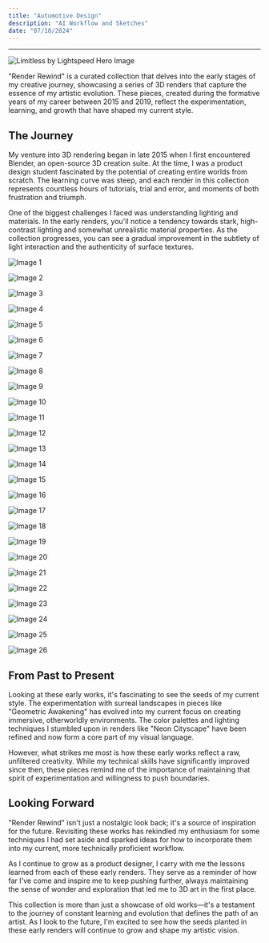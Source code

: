 ```yaml
---
title: "Automotive Design"
description: "AI Workflow and Sketches"
date: "07/18/2024"
---
```



---

![Limitless by Lightspeed Hero Image](https://images.prismic.io/designhawk/ZoZMmh5LeNNTwx2o_L1.png?auto=format,compress)

"Render Rewind" is a curated collection that delves into the early stages of my creative journey, showcasing a series of 3D renders that capture the essence of my artistic evolution. These pieces, created during the formative years of my career between 2015 and 2019, reflect the experimentation, learning, and growth that have shaped my current style.

## The Journey

My venture into 3D rendering began in late 2015 when I first encountered Blender, an open-source 3D creation suite. At the time, I was a product design student fascinated by the potential of creating entire worlds from scratch. The learning curve was steep, and each render in this collection represents countless hours of tutorials, trial and error, and moments of both frustration and triumph.

One of the biggest challenges I faced was understanding lighting and materials. In the early renders, you'll notice a tendency towards stark, high-contrast lighting and somewhat unrealistic material properties. As the collection progresses, you can see a gradual improvement in the subtlety of light interaction and the authenticity of surface textures.

![Image 1](https://cdn.jsdelivr.net/gh/designhawk/oldwork/1%20(1).png)

![Image 2](https://cdn.jsdelivr.net/gh/designhawk/oldwork/1%20(14).png)

![Image 3](https://cdn.jsdelivr.net/gh/designhawk/oldwork/1%20(15).png)

![Image 4](https://cdn.jsdelivr.net/gh/designhawk/oldwork/1%20(16).png)

![Image 5](https://cdn.jsdelivr.net/gh/designhawk/oldwork/1%20(17).png)

![Image 6](https://cdn.jsdelivr.net/gh/designhawk/oldwork/1%20(18).png)

![Image 7](https://cdn.jsdelivr.net/gh/designhawk/oldwork/1%20(19).png)

![Image 8](https://cdn.jsdelivr.net/gh/designhawk/oldwork/1%20(20).png)

![Image 9](https://cdn.jsdelivr.net/gh/designhawk/oldwork/1%20(21).png)

![Image 10](https://cdn.jsdelivr.net/gh/designhawk/oldwork/1%20(22).png)

![Image 11](https://cdn.jsdelivr.net/gh/designhawk/oldwork/1%20(23).png)

![Image 12](https://cdn.jsdelivr.net/gh/designhawk/oldwork/1%20(24).png)

![Image 13](https://cdn.jsdelivr.net/gh/designhawk/oldwork/1%20(25).png)

![Image 14](https://cdn.jsdelivr.net/gh/designhawk/oldwork/1%20(26).png)

![Image 15](https://cdn.jsdelivr.net/gh/designhawk/oldwork/1%20(27).png)

![Image 16](https://cdn.jsdelivr.net/gh/designhawk/oldwork/1%20(28).png)

![Image 17](https://cdn.jsdelivr.net/gh/designhawk/oldwork/1%20(29).png)

![Image 18](https://cdn.jsdelivr.net/gh/designhawk/oldwork/1%20(30).png)

![Image 19](https://cdn.jsdelivr.net/gh/designhawk/oldwork/1%20(31).png)

![Image 20](https://cdn.jsdelivr.net/gh/designhawk/oldwork/1%20(32).png)

![Image 21](https://cdn.jsdelivr.net/gh/designhawk/oldwork/1%20(33).png)

![Image 22](https://cdn.jsdelivr.net/gh/designhawk/oldwork/1%20(34).png)

![Image 23](https://cdn.jsdelivr.net/gh/designhawk/oldwork/1%20(35).png)

![Image 24](https://cdn.jsdelivr.net/gh/designhawk/oldwork/1%20(36).png)

![Image 25](https://cdn.jsdelivr.net/gh/designhawk/oldwork/1%20(37).png)

![Image 26](https://cdn.jsdelivr.net/gh/designhawk/oldwork/1%20(38).png)

## From Past to Present

Looking at these early works, it's fascinating to see the seeds of my current style. The experimentation with surreal landscapes in pieces like "Geometric Awakening" has evolved into my current focus on creating immersive, otherworldly environments. The color palettes and lighting techniques I stumbled upon in renders like "Neon Cityscape" have been refined and now form a core part of my visual language.

However, what strikes me most is how these early works reflect a raw, unfiltered creativity. While my technical skills have significantly improved since then, these pieces remind me of the importance of maintaining that spirit of experimentation and willingness to push boundaries.

## Looking Forward

"Render Rewind" isn't just a nostalgic look back; it's a source of inspiration for the future. Revisiting these works has rekindled my enthusiasm for some techniques I had set aside and sparked ideas for how to incorporate them into my current, more technically proficient workflow.

As I continue to grow as a product designer, I carry with me the lessons learned from each of these early renders. They serve as a reminder of how far I've come and inspire me to keep pushing further, always maintaining the sense of wonder and exploration that led me to 3D art in the first place.

This collection is more than just a showcase of old works—it's a testament to the journey of constant learning and evolution that defines the path of an artist. As I look to the future, I'm excited to see how the seeds planted in these early renders will continue to grow and shape my artistic vision.